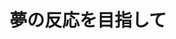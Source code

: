 ﻿---
title: "夢の反応を目指して"
category: "理学院"
vol: "87"
interviewee: "岩澤・鷹谷"
url: ""
tags: []
pdf: "87-2-iwazaki-takaya.pdf"
career: ""
preface: "岩澤・鷹谷では、遷移金属錯体を用いて新しい有機合成反応を開発する研究を行なっている。 その中でも本稿では、遷移金属錯体を用いた触媒的な二酸化炭素の固定化反応と、 ボロン酸エステルの動的自己組織化に焦点を当てて紹介する。 そして、先生方と有機化学の出会いや、研究活動の原動力についても触れる。"
---
